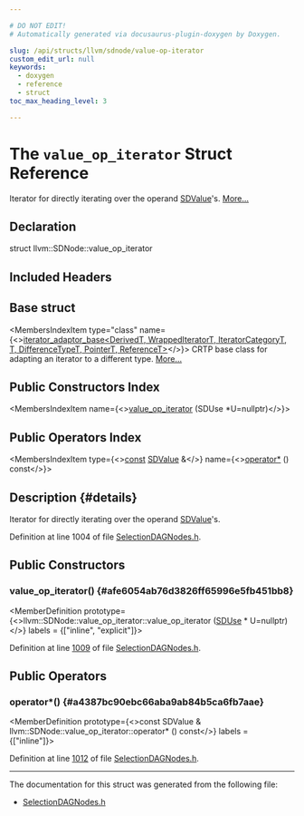 ```yaml
---

# DO NOT EDIT!
# Automatically generated via docusaurus-plugin-doxygen by Doxygen.

slug: /api/structs/llvm/sdnode/value-op-iterator
custom_edit_url: null
keywords:
  - doxygen
  - reference
  - struct
toc_max_heading_level: 3

---
```





# The `value_op_iterator` Struct Reference

<DoxygenPage pluginConfig={pluginConfig}>

Iterator for directly iterating over the operand <a href="/docs/api/classes/llvm/sdvalue">SDValue</a>&#39;s. <a href="#details">More...</a>

## Declaration

<CodeBlock>struct llvm::SDNode::value_op_iterator</CodeBlock>

## Included Headers

<IncludesList>
<IncludesListItem
  filePath="llvm/CodeGen/SelectionDAGNodes.h"
  permalink="/docs/api/files/include/include/llvm/include/llvm/codegen/selectiondagnodes-h"
  isLocal="true" />
</IncludesList>

## Base struct

<MembersIndex>

<MembersIndexItem
  type="class"
  name={<><a href="/docs/api/classes/llvm/iterator-adaptor-base">iterator&#95;adaptor&#95;base&lt;DerivedT, WrappedIteratorT, IteratorCategoryT, T, DifferenceTypeT, PointerT, ReferenceT&gt;</a></>}>
CRTP base class for adapting an iterator to a different type. <a href="/docs/api/classes/llvm/iterator-adaptor-base/#details">More...</a>
</MembersIndexItem>

</MembersIndex>

## Public Constructors Index

<MembersIndex>

<MembersIndexItem
  name={<><a href="#afe6054ab76d3826ff65996e5fb451bb8">value&#95;op&#95;iterator</a> (SDUse &#42;U=nullptr)</>}>
</MembersIndexItem>

</MembersIndex>

## Public Operators Index

<MembersIndex>

<MembersIndexItem
  type={<><a href="/docs/api/files/lib/lib/target/lib/target/aarch64/aarch64promoteconstant-cpp/#a90f8350fecae261c25be85d38b451bff">const</a> <a href="/docs/api/classes/llvm/sdvalue">SDValue</a> &amp;</>}
  name={<><a href="#a4387bc90ebc66aba9ab84b5ca6fb7aae">operator&#42;</a> () const</>}>
</MembersIndexItem>

</MembersIndex>

## Description {#details}

Iterator for directly iterating over the operand <a href="/docs/api/classes/llvm/sdvalue">SDValue</a>&#39;s.

Definition at line 1004 of file <a href="/docs/api/files/include/include/llvm/include/llvm/codegen/selectiondagnodes-h">SelectionDAGNodes.h</a>.

<SectionDefinition>

## Public Constructors

### value&#95;op&#95;iterator() {#afe6054ab76d3826ff65996e5fb451bb8}

<MemberDefinition
  prototype={<>llvm::SDNode::value&#95;op&#95;iterator::value&#95;op&#95;iterator (<a href="/docs/api/classes/llvm/sduse">SDUse</a> &#42; U=nullptr)</>}
  labels = {["inline", "explicit"]}>

Definition at line <a href="/docs/api/files/include/include/llvm/include/llvm/codegen/selectiondagnodes-h/#l01009">1009</a> of file <a href="/docs/api/files/include/include/llvm/include/llvm/codegen/selectiondagnodes-h">SelectionDAGNodes.h</a>.
</MemberDefinition>

</SectionDefinition>

<SectionDefinition>

## Public Operators

### operator&#42;() {#a4387bc90ebc66aba9ab84b5ca6fb7aae}

<MemberDefinition
  prototype={<>const SDValue &amp; llvm::SDNode::value&#95;op&#95;iterator::operator&#42; () const</>}
  labels = {["inline"]}>

Definition at line <a href="/docs/api/files/include/include/llvm/include/llvm/codegen/selectiondagnodes-h/#l01012">1012</a> of file <a href="/docs/api/files/include/include/llvm/include/llvm/codegen/selectiondagnodes-h">SelectionDAGNodes.h</a>.
</MemberDefinition>

</SectionDefinition>

<hr/>

The documentation for this struct was generated from the following file:

<ul>
<li><a href="/docs/api/files/include/include/llvm/include/llvm/codegen/selectiondagnodes-h">SelectionDAGNodes.h</a></li>
</ul>

</DoxygenPage>
